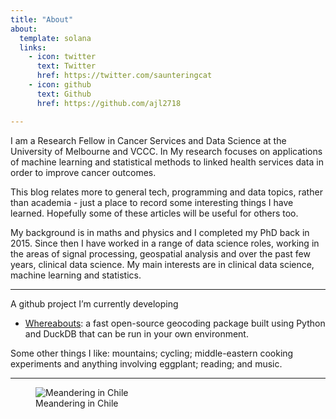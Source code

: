 ```yaml
---
title: "About"
about:
  template: solana
  links:
    - icon: twitter
      text: Twitter
      href: https://twitter.com/saunteringcat
    - icon: github
      text: Github
      href: https://github.com/ajl2718

---
```


I am a Research Fellow in Cancer Services and Data Science at the University of Melbourne and VCCC. In My research focuses on applications of machine learning and statistical methods to linked health services data in order to improve cancer outcomes.

This blog relates more to general tech, programming and data topics, rather than academia - just a place to record some interesting things I have learned. Hopefully some of these articles will be useful for others too. 

My background is in maths and physics and I completed my PhD back in 2015. Since then I have worked in a range of data science roles, working in the areas of signal processing, geospatial analysis and over the past few years, clinical data science. My main interests are in clinical data science, machine learning and statistics.

*** 

A github project I'm currently developing

- [Whereabouts](https://github.com/ajl2718/whereabouts): a fast open-source geocoding package built using Python and DuckDB that can be run in your own environment.


Some other things I like: mountains; cycling; middle-eastern cooking experiments and anything involving eggplant; reading; and music.

***

![Meandering in Chile](chile_lago_grey.jpg)